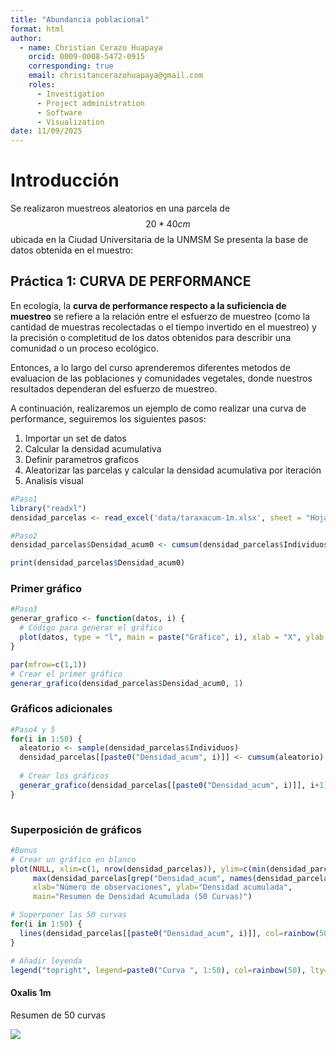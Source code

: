 ```yaml
---
title: "Abundancia poblacional"
format: html
author:
  - name: Christian Cerazo Huapaya
    orcid: 0009-0008-5472-0915
    corresponding: true
    email: chrisitancerazohuapaya@gmail.com
    roles:
      - Investigation
      - Project administration
      - Software
      - Visualization
date: 11/09/2025
---
```


# Introducción

Se realizaron muestreos aleatorios en una parcela de $$20*40 cm$$ ubicada en la Ciudad Universitaria de la UNMSM Se presenta la base de datos obtenida en el muestro:

## Práctica 1: CURVA DE PERFORMANCE

En ecología, la **curva de performance respecto a la suficiencia de muestreo** se refiere a la relación entre el esfuerzo de muestreo (como la cantidad de muestras recolectadas o el tiempo invertido en el muestreo) y la precisión o completitud de los datos obtenidos para describir una comunidad o un proceso ecológico.

Entonces, a lo largo del curso aprenderemos diferentes metodos de evaluacion de las poblaciones y comunidades vegetales, donde nuestros resultados dependeran del esfuerzo de muestreo.

A continuación, realizaremos un ejemplo de como realizar una curva de performance, seguiremos los siguientes pasos:

1.  Importar un set de datos
2.  Calcular la densidad acumulativa
3.  Definir parametros graficos
4.  Aleatorizar las parcelas y calcular la densidad acumulativa por iteración
5.  Analisis visual

```r
#Paso1
library("readxl")
densidad_parcelas <- read_excel('data/taraxacum-1m.xlsx', sheet = "Hoja2", col_types = c("numeric","numeric"))
```

```r
#Paso2
densidad_parcelas$Densidad_acum0 <- cumsum(densidad_parcelas$Individuos) / seq_along(densidad_parcelas$Individuos)

print(densidad_parcelas$Densidad_acum0)
```
### Primer gráfico
```r
#Paso3
generar_grafico <- function(datos, i) {
  # Código para generar el gráfico
  plot(datos, type = "l", main = paste("Gráfico", i), xlab = "X", ylab = "Y")
}

par(mfrow=c(1,1))
# Crear el primer gráfico
generar_grafico(densidad_parcelas$Densidad_acum0, 1)
```

### Gráficos adicionales
```r
#Paso4 y 5
for(i in 1:50) {
  aleatorio <- sample(densidad_parcelas$Individuos)
  densidad_parcelas[[paste0("Densidad_acum", i)]] <- cumsum(aleatorio) / seq_along(densidad_parcelas$Individuos)
  
  # Crear los gráficos
  generar_grafico(densidad_parcelas[[paste0("Densidad_acum", i)]], i+1)
}
  
```

### Superposición de gráficos
```r
#Bonus
# Crear un gráfico en blanco
plot(NULL, xlim=c(1, nrow(densidad_parcelas)), ylim=c(min(densidad_parcelas[grep("Densidad_acum", names(densidad_parcelas))]), 
     max(densidad_parcelas[grep("Densidad_acum", names(densidad_parcelas))])), 
     xlab="Número de observaciones", ylab="Densidad acumulada", 
     main="Resumen de Densidad Acumulada (50 Curvas)")

# Superponer las 50 curvas
for(i in 1:50) {
  lines(densidad_parcelas[[paste0("Densidad_acum", i)]], col=rainbow(50)[i])
}

# Añadir leyenda
legend("topright", legend=paste0("Curva ", 1:50), col=rainbow(50), lty=1, cex=0.2)

```

#### Oxalis 1m

Resumen de 50 curvas

![](imagenes/oxalis_1m.png)
